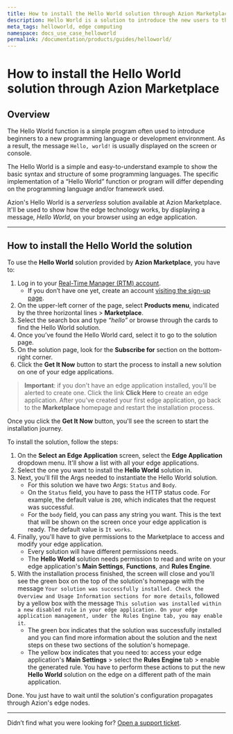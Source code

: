 ```yaml
---
title: How to install the Hello World solution through Azion Marketplace
description: Hello World is a solution to introduce the new users to the edge.
meta_tags: helloworld, edge computing
namespace: docs_use_case_helloworld
permalink: /documentation/products/guides/helloworld/
---
```


# How to install the Hello World solution through Azion Marketplace

## Overview

The Hello World function is a simple program often used to introduce beginners to a new programming language or development environment. As a result, the message `Hello, world!` is usually displayed on the screen or console.

The Hello World is a simple and easy-to-understand example to show the basic syntax and structure of some programming languages. The specific implementation of a “Hello World” function or program will differ depending on the programming language and/or framework used.

Azion's Hello World is a *serverless* solution available at Azion Marketplace. It'll be used to show how the edge technology works, by displaying a message, *Hello World*, on your browser using an edge application.

---

## How to install the Hello World the solution

To use the **Hello World** solution provided by **Azion Marketplace**, you have to:

1. Log in to your [Real-Time Manager (RTM) account](https://manager.azion.com/).
    - If you don’t have one yet, create an account [visiting the sign-up page](https://manager.azion.com/signup).
2. On the upper-left corner of the page, select **Products menu**, indicated by the three horizontal lines > **Marketplace**.
3. Select the search box and type *“hello”* or browse through the cards to find the Hello World solution.
4. Once you’ve found the Hello World card, select it to go to the solution page.
5. On the solution page, look for the **Subscribe for** section on the bottom-right corner.
6. Click the **Get It Now** button to start the process to install a new solution on one of your edge applications.

> **Important**: if you don't have an edge application installed, you'll be alerted to create one. Click the link **Click Here** to create an edge application. After you've created your first edge application, go back to the **Marketplace** homepage and restart the installation process.

Once you click the **Get It Now** button, you'll see the screen to start the installation journey.

To install the solution, follow the steps:

1. On the **Select an Edge Application** screen, select the **Edge Application** dropdown menu. It'll show a list with all your edge applications.
2. Select the one you want to install the **Hello World** solution in.
3. Next, you'll fill the Args needed to instantiate the Hello World solution.
    - For this solution we have two Args: `Status` and `Body`.
    - On the `Status` field, you have to pass the HTTP status code. For example, the default value is `200`, which indicates that the request was successful.
    - For the `body` field, you can pass any string you want. This is the text that will be shown on the screen once your edge application is ready. The default value is `It works`.
4. Finally, you'll have to give permissions to the Marketplace to access and modify your edge application.
    - Every solution will have different permissions needs.
    - The **Hello World** solution needs permission to read and write on your edge application's **Main Settings**, **Functions**, and **Rules Engine**.
5. With the installation process finished, the screen will close and you'll see the green box on the top of the solution's homepage with the message `Your solution was successfully installed. Check the Overview and Usage Information sections for more details`, followed by a yellow box with the message `This solution was installed within a new disabled rule in your edge application. On your edge application management, under the Rules Engine tab, you may enable it`.
    - The green box indicates that the solution was successfully installed and you can find more information about the solution and the next steps on these two sections of the solution's homepage.
    - The yellow box indicates that you need to: access your edge application's **Main Settings** > select the **Rules Engine** tab > enable the generated rule. You have to perform these actions to put the new **Hello World** solution on the edge on a different path of the main application.

Done. You just have to wait until the solution's configuration propagates through Azion's edge nodes.

---

Didn’t find what you were looking for? [Open a support ticket](https://tickets.azion.com/).
